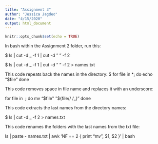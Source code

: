 ```yaml
---
title: "Assignment 3"
author: "Jessica Jagdeo"
date: "4/15/2020"
output: html_document
---
```


```r
knitr::opts_chunk$set(echo = TRUE)
```

In bash within the Assignment 2 folder, run this:

$ ls | cut -d _ -f 1  | cut -d " " -f 2

$ ls | cut -d _ -f 1  | cut -d " " -f 2 > names.txt

This code repeats back the names in the directory:
$ for file in *; do
 echo "$file"
 done





This code removes space in file name and replaces it with an underscore:

for file in *\ *; do
  mv "$file" "${file// /_}"
done

This code extracts the last names from the directory names:

$ ls | cut -d _ -f 2 > names.txt

This code renames the folders with the last names from the txt file:

 ls  | paste - names.txt   | awk 'NF == 2 { print "mv ", $1, $2 } ' | bash

